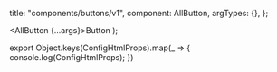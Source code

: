 
  title: "components/buttons/v1",
  component: AllButton,
  argTypes: {},
};

  <AllButton {...args}>Button</AllButton>
);

export Object.keys(ConfigHtmlProps).map(_ => {
  console.log(ConfigHtmlProps);
})
